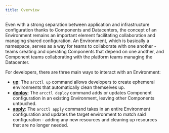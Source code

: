 ```yaml
---
title: Overview
---
```


Even with a strong separation between application and infrastructure configuration thanks to
Components and Datacenters, the concept of an Environment remains an important element facilitating
collaboration and managing shared configuration. An Environment, which is basically a namespace,
serves as a way for teams to collaborate with one another - teams creating and operating Components
that depend on one another, and Component teams collaborating with the platform teams managing the
Datacenter.

For developers, there are three main ways to interact with an Environment:

- [**up**](./02-up.mdx): The `arcctl up` command allows developers to create ephemeral environments
  that automatically clean themselves up.
- [**deploy**](./03-deploy.mdx): The `arcctl deploy` command adds or updates Component configuration
  in an existing Environment, leaving other Components untouched.
- [**apply**](./04-apply.mdx): The `arcctl apply` command takes in an entire Environment
  configuration and updates the target environment to match said configuration - adding any new
  resources and cleaning up resources that are no longer needed.
